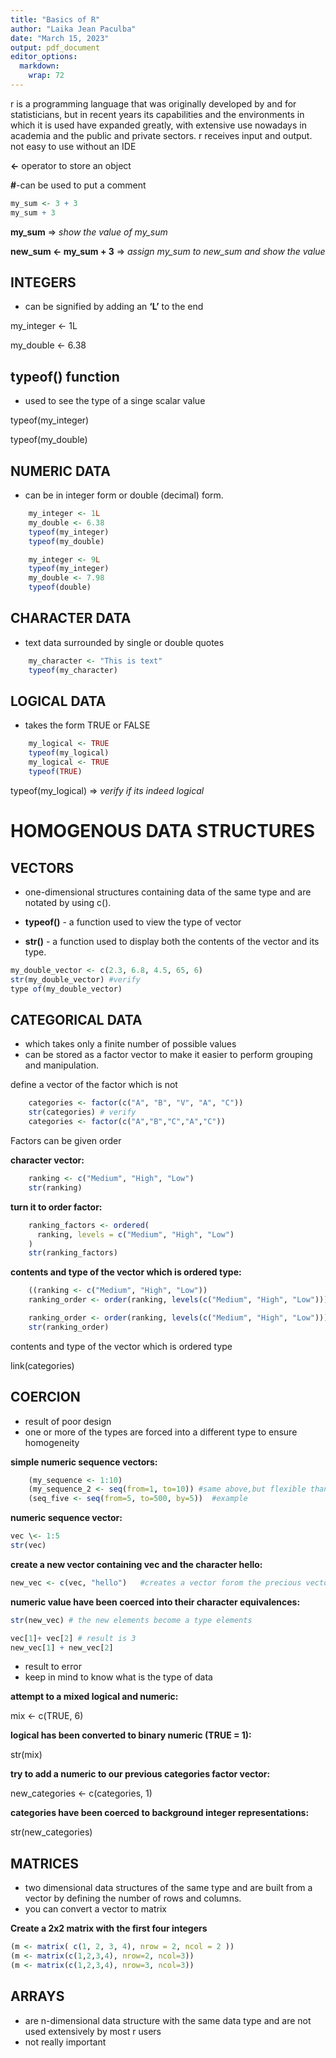 ---
title: "Basics of R"
author: "Laika Jean Paculba"
date: "March 15, 2023"
output: pdf_document
editor_options: 
  markdown: 
    wrap: 72
---

r is a programming language that was originally developed by and for statisticians, but in recent years its capabilities and the environments in which it is used have expanded greatly, with extensive use nowadays in academia and the public and private sectors.
r receives input and output. not easy to use without an IDE 

**\<-** operator to store an object

**\#**-can be used to put a comment
```{r}
my_sum <- 3 + 3
my_sum + 3
```
**my_sum** =\> *show the value of my_sum*

**new_sum \<- my_sum + 3** =\> *assign my_sum to new_sum and show the
value*

## INTEGERS

-   can be signified by adding an **'L'** to the end

my_integer \<- 1L

my_double \<- 6.38

## typeof() function

-   used to see the type of a singe scalar value

typeof(my_integer)

typeof(my_double)

## NUMERIC DATA

-   can be in integer form or double (decimal) form.

```{r}
    my_integer <- 1L
    my_double <- 6.38
    typeof(my_integer)
    typeof(my_double)
```
```{r}
    my_integer <- 9L
    typeof(my_integer)
    my_double <- 7.98
    typeof(double)
```

## CHARACTER DATA

-   text data surrounded by single or double quotes
```{r}
    my_character <- "This is text"
    typeof(my_character)
```

## LOGICAL DATA

-   takes the form TRUE or FALSE
```{r}
    my_logical <- TRUE
    typeof(my_logical)  
    my_logical <- TRUE
    typeof(TRUE)
```
typeof(my_logical) => *verify if its indeed logical*


# HOMOGENOUS DATA STRUCTURES

## VECTORS

-   one-dimensional structures containing data of the same type and are
    notated by using c().

 + **typeof()** - a function used to view the type of vector

 + **str()** - a function used to display both the contents of the
    vector and its type.
```{r}
my_double_vector <- c(2.3, 6.8, 4.5, 65, 6)  
str(my_double_vector) #verify
type of(my_double_vector)
```

## CATEGORICAL DATA

-   which takes only a finite number of possible values
-   can be stored as a factor vector to make it easier to perform
    grouping and manipulation.

define a vector of the factor which is not
```{r}
    categories <- factor(c("A", "B", "V", "A", "C")) 
    str(categories) # verify
    categories <- factor(c("A","B","C","A","C"))
```
Factors can be given order

**character vector:**
```{r}
    ranking <- c("Medium", "High", "Low") 
    str(ranking)
```

**turn it to order factor:**
```{r}
    ranking_factors <- ordered(  
      ranking, levels = c("Medium", "High", "Low")
    )
    str(ranking_factors)
```

**contents and type of the vector which is ordered type:**
```{r}
    ((ranking <- c("Medium", "High", "Low"))
    ranking_order <- order(ranking, levels(c("Medium", "High", "Low")))

    ranking_order <- order(ranking, levels(c("Medium", "High", "Low")))
    str(ranking_order)
```
contents and type of the vector which is ordered type

link(categories)
 
## COERCION
- result of poor design 
- one or more of the types are forced into a different type to ensure homogeneity

**simple numeric sequence vectors:**
```{r}
    (my_sequence <- 1:10) 
    (my_sequence_2 <- seq(from=1, to=10)) #same above,but flexible than above
    (seq_five <- seq(from=5, to=500, by=5))  #example
```

**numeric sequence vector:**
```{r}
vec \<- 1:5 
str(vec)
```

**create a new vector containing vec and the character hello:** 
```{r}
new_vec <- c(vec, "hello")   #creates a vector forom the precious vector
```

**numeric value have been coerced into their character equivalences:**
```{r}
str(new_vec) # the new elements become a type elements 
```

```{r}
vec[1]+ vec[2] # result is 3
new_vec[1] + new_vec[2] 
```

- result to error 
- keep in mind to know what
is the type of data

**attempt to a mixed logical and numeric:**

mix <- c(TRUE, 6) 

**logical has been converted to binary numeric (TRUE = 1):**

str(mix) 

**try to add a numeric to our previous categories factor vector:**

new_categories <- c(categories, 1) 

**categories have been coerced to background integer representations:**

str(new_categories)

## MATRICES

-   two dimensional data structures of the same type and are built from
    a vector by defining the number of rows and columns.
-   you can convert a vector to matrix

**Create a 2x2 matrix with the first four integers**
```{r}
(m <- matrix( c(1, 2, 3, 4), nrow = 2, ncol = 2 )) 
(m <- matrix(c(1,2,3,4), nrow=2, ncol=3))
(m <- matrix(c(1,2,3,4), nrow=3, ncol=3))
```

## ARRAYS

- are n-dimensional data structure with the same data type and are not
    used extensively by most r users 
- not really important
